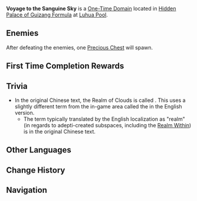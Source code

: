 {{Domain Infobox
|image        = Domain Voyage to the Sanguine Sky.png
|type         = Level
|description  = This is the Realm of Clouds. [[Guizhong]], its former ruler, acquired several ancient and evil artifacts during her research into mechanics. The [[adepti]] created this realm to contain them.
|region       = Liyue
|area         = Qiongji Estuary
|subarea      = Luhua Pool
|domain       = Hidden Palace of Guizang Formula
|requiredAR   = 30
|recLevel     = 60
|recElements  = Pyro,Electro,Cryo,Anemo
}}
'''Voyage to the Sanguine Sky''' is a [[One-Time Domain]] located in [[Hidden Palace of Guizang Formula]] at [[Luhua Pool]].

==Enemies==
{{Domain Enemies
|enemies=Ruin Guard*2,Ruin Hunter
}}

After defeating the enemies, one [[Precious Chest]] will spawn.

==First Time Completion Rewards==
{{Card|Adventure EXP|500}}
{{Card|Mora|40,000}}
{{Card|Primogem|40}}
{{Card|Liyue Shrine of Depths Key|1}}
{{Card|Outset of the Brave|1|rarity=4|stars=1}}
{{Card|Guide to Gold|2}}
{{Card|Hero's Wit|3}}
{{Card|Mystic Enhancement Ore|5}}

==Trivia==
*In the original Chinese text, the Realm of Clouds is called {{Lang|mini=1|zh=云海洞天|zh_rm=Yúnhǎi Dòngtiān|zh_tl={{w|Sea of clouds|Sea of Clouds}} Paradise (Realm)}}. This uses a slightly different term from the in-game area called the {{Lang|[[Sea of Clouds]]|zh=云来海|zh_rm=Yúnlái Hǎi|zh_tl=Cloud-Coming Sea}} in the English version.
**The term typically translated by the English localization as "realm" (in regards to adepti-created subspaces, including the [[Serenitea Pot|Realm Within]]) is {{Lang|mini=1|zh=洞天|zh_rm=dòngtiān|zh_tl=paradise}} in the original Chinese text.

==Other Languages==
{{Other Languages
|en      = Voyage to the Sanguine Sky
|zhs     = 霞蔚征涛记
|zhs_rm  = Xiáwèi Zhēng Tāo Jì
|zht     = 霞蔚征濤記
|zht_rm  = Xiáwèi Zhēng Tāo Jì
|zh_tl   = Records of Billow-Conquering Amidst Luxuriant Cloud Scenery
|ja      = 雲霞征浪記
|ja_rm   = Unka Seirouki{{Assumed}}
|ja_tl   = Records of Wave-Conquering Amidst Cloud and Haze{{Sino|ja}}
|ko      = 하울정도기
|ko_rm   = Hauljeongdogi
|ko_tl   = Record of the Conquer Cloud and Fog Wave
|es      = Viaje al atardecer
|es_tl   = 
|fr      = Ciel écarlate
|fr_tl   = Scarlet Sky
|ru      = Вояж закатного неба
|ru_tl   = 
|th      = ล่องลอยท่ามกลางเมฆหมอก
|th_rm   = 
|th_tl   = 
|vi      = Bút Ký Trong Biển Mây
|vi_tl   = 
|de      = Aufstieg in den rosigen Himmel
|de_tl   = Ascend to the Auroral Sky
|id      = Perjalanan ke Langit Senja
|id_tl   = Journey to the Twilight Sky
|pt      = Viagem do Entardecer
|pt_tl   = 
}}

==Change History==
{{Change History|1.0}}

==Navigation==
{{Domain Navbox|Permanent}}